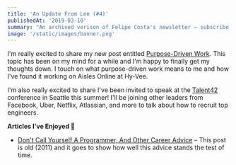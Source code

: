 ```yaml
---
title: 'An Update From Lee (#4)'
publishedAt: '2019-03-10'
summary: "An archived verison of Felipe Costa's newsletter – subscribe to get early access."
image: '/static/images/banner.png'
---
```


I'm really excited to share my new post entitled [Purpose-Driven Work](/blog/purpose-driven-work/).
This topic has been on my mind for a while and I'm happy to finally get my thoughts down.
I touch on what purpose-driven work means to me and how I've found it working on Aisles Online at Hy-Vee.

I'm also really excited to share I've been invited to speak at the [Talent42](https://www.talent42.com/)
conference in Seattle this summer!
I'll be joining other leaders from Facebook, Uber, Netflix, Atlassian,
and more to talk about how to recruit top engineers.

**Articles I've Enjoyed 📝**

- [Don't Call Yourself A Programmer, And Other Career Advice](https://www.kalzumeus.com/2011/10/28/dont-call-yourself-a-programmer/) –
  This post is old (2011) and it goes to show how well this advice stands the test of time.
